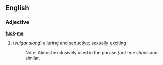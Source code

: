==English==
===Adjective===
'''[[fuck]]-[[me]]'''
#(''vulgar slang'') [[alluring]] and [[seductive]]; [[sexually]] [[exciting]]
#:Note: Almost exclusively used in the phrase ''fuck-me shoes'' and similar.